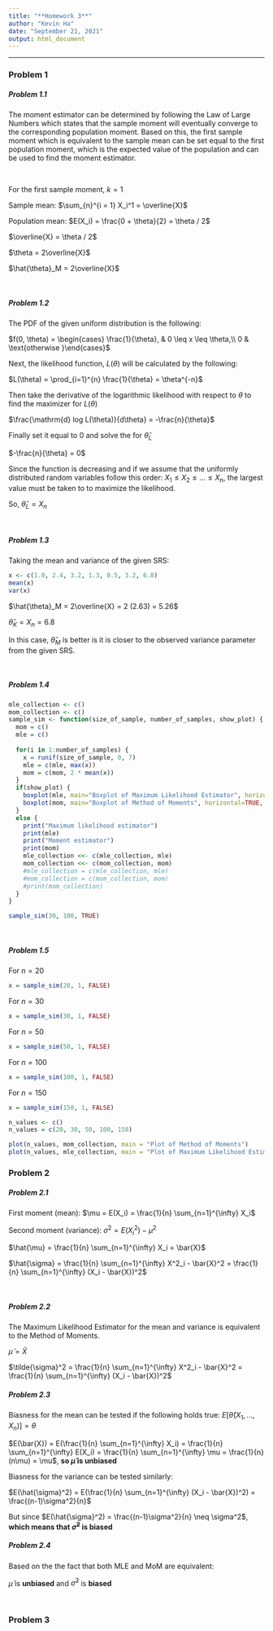 ```yaml
---
title: "**Homework 3**"
author: "Kevin Ha"
date: "September 21, 2021"
output: html_document
---
```


---

### **Problem 1**

##### Problem 1.1
The moment estimator can be determined by following the Law of Large Numbers which states that the sample moment will eventually converge to the corresponding
population moment. Based on this, the first sample moment which is equivalent to the sample mean can be set equal to the first population moment, which is the expected value of the population
and can be used to find the moment estimator.

\

For the first sample moment, $k = 1$

Sample mean: $\sum_{n}^{i = 1} X_i^1 = \overline{X}$

Population mean: $E(X_i) = \frac{0 + \theta}{2} = \theta / 2$

$\overline{X} = \theta / 2$

$\theta = 2\overline{X}$

$\hat{\theta}_M = 2\overline{X}$

\

##### Problem 1.2
The PDF of the given uniform distribution is the following:

$f(0, \theta) = \begin{cases} \frac{1}{\theta}, &  0 \leq x \leq \theta,\\ 0  & \text{otherwise }\end{cases}$

Next, the likelihood function, $L(\theta)$ will be calculated by the following:

$L(\theta) = \prod_{i=1}^{n} \frac{1}{\theta} = \theta^{-n}$

Then take the derivative of the logarithmic likelihood with respect to $\theta$ to find the maximizer for $L(\theta)$

$\frac{\mathrm{d} log L(\theta)}{d\theta} = -\frac{n}{\theta}$

Finally set it equal to 0 and solve the for $\hat{\theta}_L$

$-\frac{n}{\theta} = 0$

Since the function is decreasing and if we assume that the uniformly distributed random variables follow this order: $X_1 \leq X_2 \leq ... \leq X_n$, the largest value must be taken to to maximize the likelihood.

So, $\hat{\theta}_L = X_n$
 
\

##### Problem 1.3
Taking the mean and variance of the given SRS:

```r
x <- c(1.0, 2.4, 3.2, 1.3, 0.5, 3.2, 6.8)
mean(x)
var(x)
```

$\hat{\theta}_M = 2\overline{X} = 2 (2.63) = 5.26$

$\hat{\theta}_K = X_n = 6.8$

In this case, $\hat{\theta}_M$ is better is it is closer to the observed variance parameter from the given SRS.

\


##### Problem 1.4
```r
mle_collection <- c()
mom_collection <- c()
sample_sim <- function(size_of_sample, number_of_samples, show_plot) {
  mom = c()
  mle = c()
  
  for(i in 1:number_of_samples) {
    x = runif(size_of_sample, 0, 7)
    mle = c(mle, max(x))
    mom = c(mom, 2 * mean(x))
  }
  if(show_plot) {
    boxplot(mle, main="Boxplot of Maximum Likelihood Estimator", horizontal=TRUE, sub = "Mean = 6.74")
    boxplot(mom, main="Boxplot of Method of Moments", horizontal=TRUE, sub = "Mean = 6.99")
  }
  else {
    print("Maximum likelihood estimator")
    print(mle)
    print("Moment estimator")
    print(mom)
    mle_collection <<- c(mle_collection, mle)
    mom_collection <<- c(mom_collection, mom)
    #mle_collection = c(mle_collection, mle)
    #mom_collection = c(mom_collection, mom)
    #print(mom_collection)
  }
}
```

```r
sample_sim(30, 100, TRUE)
```

\

##### Problem 1.5
For $n = 20$
```r
x = sample_sim(20, 1, FALSE)
```

For $n = 30$
```r
x = sample_sim(30, 1, FALSE)
```

For $n = 50$
```r
x = sample_sim(50, 1, FALSE)
```

For $n = 100$
```r
x = sample_sim(100, 1, FALSE)
```

For $n = 150$
```r
x = sample_sim(150, 1, FALSE)
```

```r
n_values <- c()
n_values = c(20, 30, 50, 100, 150)

plot(n_values, mom_collection, main = "Plot of Method of Moments")
plot(n_values, mle_collection, main = "Plot of Maximum Likelihood Estimators")
```

### Problem 2

##### Problem 2.1

First moment (mean): $\mu = E(X_i) = \frac{1}{n} \sum_{n=1}^{\infty} X_i$

Second moment (variance): $\sigma^2 = E(X^2_i) - \mu^2$

$\hat{\mu} = \frac{1}{n} \sum_{n=1}^{\infty} X_i = \bar{X}$

$\hat{\sigma} = \frac{1}{n} \sum_{n=1}^{\infty} X^2_i - \bar{X}^2 = \frac{1}{n} \sum_{n=1}^{\infty} (X_i - \bar{X})^2$

\

##### Problem 2.2
The Maximum Likelihood Estimator for the mean and variance is equivalent to the Method of Moments.

$\tilde{\mu} = \bar{X}$

$\tilde{\sigma}^2 = \frac{1}{n} \sum_{n=1}^{\infty} X^2_i - \bar{X}^2 = \frac{1}{n} \sum_{n=1}^{\infty} (X_i - \bar{X})^2$

##### Problem 2.3
Biasness for the mean can be tested if the following holds true: $E[\hat{\theta}(X_1, ... ,X_n)] = \theta$

$E(\bar{X}) = E(\frac{1}{n} \sum_{n=1}^{\infty} X_i) = \frac{1}{n} \sum_{n=1}^{\infty} E(X_i) = \frac{1}{n} \sum_{n=1}^{\infty} \mu = \frac{1}{n}(n\mu) = \mu$,  **so $\hat{\mu}$ is unbiased**

Biasness for the variance can be tested similarly:

$E(\hat{\sigma}^2) = E(\frac{1}{n} \sum_{n=1}^{\infty} (X_i - \bar{X})^2) = \frac{(n-1)\sigma^2}{n}$

But since $E(\hat{\sigma}^2) = \frac{(n-1)\sigma^2}{n} \neq \sigma^2$, **which means that $\hat{\sigma}^2$ is biased**

##### Problem 2.4
Based on the the fact that both MLE and MoM are equivalent:

$\tilde{\mu}$ is **unbiased** and $\tilde{\sigma}^2$ is **biased**

\

### Problem 3

